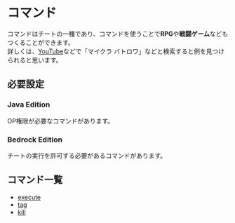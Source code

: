 # コマンド
コマンドはチートの一種であり、コマンドを使うことで**RPG**や**戦闘ゲーム**などもつくることができます。  
詳しくは、[YouTube](https://youtube.com)などで「マイクラ バトロワ」などと検索すると例を見つけられると思います。

## 必要設定
### Java Edition
OP権限が必要なコマンドがあります。
### Bedrock Edition
チートの実行を許可する必要があるコマンドがあります。

## コマンド一覧
 - [execute](execute)
 - [tag](tag)
 - [kill](kill)
